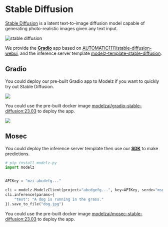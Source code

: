 # Stable Diffusion

[Stable Diffusion](https://github.com/Stability-AI/stablediffusion) is a latent text-to-image diffusion model capable of generating photo-realistic images given any text input.

![stable diffusion](./images/sd.png)

We provide the [**Gradio**](../frameworks/gradio) app based on [AUTOMATIC1111/stable-diffusion-webui](https://github.com/AUTOMATIC1111/stable-diffusion-webui), and the inference server template [modelz-template-stable-diffusion](https://github.com/tensorchord/modelz-template-mosec).

## Gradio

You could deploy our pre-built Gradio app to Modelz if you want to quickly try out Stable Diffusion.

![](./images/sd-gradio.png)

You could use the pre-built docker image [modelzai/gradio-stable-diffusion:23.03](https://hub.docker.com/layers/modelzai/gradio-stable-diffusion/23.03/images/sha256-45529c4783f716fd30d16ea054718286c14f0cc289bc6cc4a7057269eaace430?context=repo) to deploy the app.

![](./images/gradio-demo.png)

## Mosec

You could deploy the inference server template then use our [**SDK**](../sdk) to make predictions.

```python copy
# pip install modelz-py
import modelz


APIKey = "mzi-abcdefg..."

cli = modelz.ModelzClient(project="abcdgefg...", key=APIKey, serde="msgpack")
cli.inference(params={
    "text": "A dog is running in the grass."
}).save_to_file("dog.jpg")
```

You could use the pre-built docker image [modelzai/mosec-stable-diffusion:23.03]() to deploy the app.
